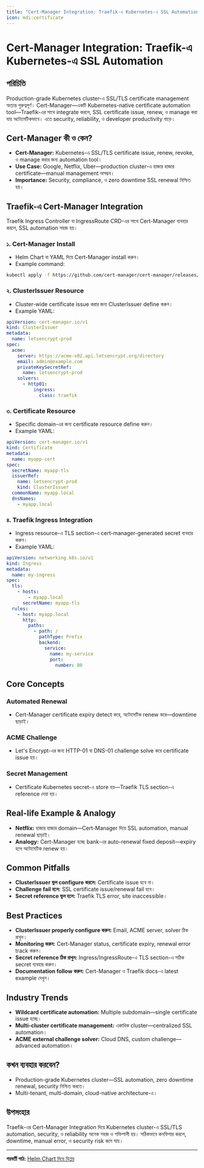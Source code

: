 ```yaml
---
title: "Cert-Manager Integration: Traefik-এ Kubernetes-এ SSL Automation"
icon: mdi:certificate
---
```


# Cert-Manager Integration: Traefik-এ Kubernetes-এ SSL Automation

## পরিচিতি

Production-grade Kubernetes cluster-এ SSL/TLS certificate management অত্যন্ত গুরুত্বপূর্ণ। Cert-Manager—একটি Kubernetes-native certificate automation tool—Traefik-এর সাথে integrate করলে, SSL certificate issue, renew, ও manage করা যায় অটোমেটিকভাবে। এতে security, reliability, ও developer productivity বাড়ে।

## Cert-Manager কী ও কেন?

- **Cert-Manager:** Kubernetes-এ SSL/TLS certificate issue, renew, revoke, ও manage করার জন্য automation tool।
- **Use Case:** Google, Netflix, Uber—production cluster-এ হাজার হাজার certificate—manual management অসম্ভব।
- **Importance:** Security, compliance, ও zero downtime SSL renewal নিশ্চিত হয়।

## Traefik-এ Cert-Manager Integration

Traefik Ingress Controller বা IngressRoute CRD-এর সাথে Cert-Manager ব্যবহার করলে, SSL automation সহজ হয়।

### ১. Cert-Manager Install
- Helm Chart বা YAML দিয়ে Cert-Manager install করুন।
- Example command:
```bash
kubectl apply -f https://github.com/cert-manager/cert-manager/releases/download/v1.12.0/cert-manager.yaml
```

### ২. ClusterIssuer Resource
- Cluster-wide certificate issue করার জন্য ClusterIssuer define করুন।
- Example YAML:
```yaml
apiVersion: cert-manager.io/v1
kind: ClusterIssuer
metadata:
  name: letsencrypt-prod
spec:
  acme:
    server: https://acme-v02.api.letsencrypt.org/directory
    email: admin@example.com
    privateKeySecretRef:
      name: letsencrypt-prod
    solvers:
      - http01:
          ingress:
            class: traefik
```

### ৩. Certificate Resource
- Specific domain-এর জন্য certificate resource define করুন।
- Example YAML:
```yaml
apiVersion: cert-manager.io/v1
kind: Certificate
metadata:
  name: myapp-cert
spec:
  secretName: myapp-tls
  issuerRef:
    name: letsencrypt-prod
    kind: ClusterIssuer
  commonName: myapp.local
  dnsNames:
    - myapp.local
```

### ৪. Traefik Ingress Integration
- Ingress resource-এ TLS section-এ cert-manager-generated secret ব্যবহার করুন।
- Example YAML:
```yaml
apiVersion: networking.k8s.io/v1
kind: Ingress
metadata:
  name: my-ingress
spec:
  tls:
    - hosts:
        - myapp.local
      secretName: myapp-tls
  rules:
    - host: myapp.local
      http:
        paths:
          - path: /
            pathType: Prefix
            backend:
              service:
                name: my-service
                port:
                  number: 80
```

## Core Concepts

### Automated Renewal
- Cert-Manager certificate expiry detect করে, অটোমেটিক renew করে—downtime ছাড়াই।

### ACME Challenge
- Let's Encrypt-এর জন্য HTTP-01 বা DNS-01 challenge solve করে certificate issue হয়।

### Secret Management
- Certificate Kubernetes secret-এ store হয়—Traefik TLS section-এ reference দেয়া হয়।

## Real-life Example & Analogy

- **Netflix:** হাজার হাজার domain—Cert-Manager দিয়ে SSL automation, manual renewal ছাড়াই।
- **Analogy:** Cert-Manager হচ্ছে bank-এর auto-renewal fixed deposit—expiry হলে অটোমেটিক renew হয়।

## Common Pitfalls

- **ClusterIssuer ভুল configure করলে:** Certificate issue হবে না।
- **Challenge fail হলে:** SSL certificate issue/renewal fail হবে।
- **Secret reference ভুল হলে:** Traefik TLS error, site inaccessible।

## Best Practices

- **ClusterIssuer properly configure করুন:** Email, ACME server, solver ঠিক রাখুন।
- **Monitoring করুন:** Cert-Manager status, certificate expiry, renewal error track করুন।
- **Secret reference ঠিক রাখুন:** Ingress/IngressRoute-এ TLS section-এ সঠিক secret ব্যবহার করুন।
- **Documentation follow করুন:** Cert-Manager ও Traefik docs-এ latest example দেখুন।

## Industry Trends

- **Wildcard certificate automation:** Multiple subdomain—single certificate issue হচ্ছে।
- **Multi-cluster certificate management:** একাধিক cluster—centralized SSL automation।
- **ACME external challenge solver:** Cloud DNS, custom challenge—advanced automation।

## কখন ব্যবহার করবেন?

- Production-grade Kubernetes cluster—SSL automation, zero downtime renewal, security নিশ্চিত করতে।
- Multi-tenant, multi-domain, cloud-native architecture-এ।

## উপসংহার

Traefik-এর Cert-Manager Integration দিয়ে Kubernetes cluster-এ SSL/TLS automation, security, ও reliability অনেক সহজ ও শক্তিশালী হয়। সঠিকভাবে কনফিগার করলে, downtime, manual error, ও security risk কমে যায়।

---

**পরবর্তী পাঠ:** [Helm Chart দিয়ে ডিপ্লয়](/traefik/helm-deploy)

